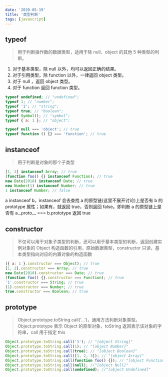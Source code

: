 ```yaml
---
date: '2020-05-19'
title: '类型判断'
tags: [javascript]
---
```


## typeof

> 用于判断操作数的数据类型，适用于除 null、object 的其他 5 种类型的判断。

1. 对于基本类型，除 null 以外，均可以返回正确的结果。
2. 对于引用类型，除 function 以外，一律返回 object 类型。
3. 对于 null ，返回 object 类型。
4. 对于 function 返回 function 类型。

```javascript
typeof undefined; // "undefined";
typeof 1; // "number";
typeof '1'; // "string";
typeof true; // "boolean";
typeof Symbol(); // "symbol";
typeof { a: 1 }; // "object";

typeof null === 'object'; // true
typeof function () {} === 'function'; // true
```

## instanceof

> 用于判断是对象的那个子类型

```javascript
[1, 2] instanceof Array; // true
(function foo() {} instanceof Function); // true
new Date(2018) instanceof Date; // true
new Number(1) instanceof Number; // true
1 instanceof Number; // false
```

a instanceof b，instanceof 会去查找 a 的原型链(这里不展开讨论)上是否有 b 的 prototype 属性；如果有，就返回 true，否则返回 false。即判断 a 的原型链上是否有 a.\_proto\_\_ === b.prototype 返回 true

## constructor

> 不仅可以用于对象子类型的判断，还可以用于基本类型的判断，返回创建实例对象的 Object 构造函数的引用，原始数据类型，constructor 只读，基本类型指向对应的内置对象的构造函数

```javascript
({ a: 1 }.constructor === Object); // true
[1, 2].constructor === Array; // true
new Date(2018).constructor === Date; // true
(function foo() {}.constructor === Function); // true
'1'.constructor === String; // true
(1).constructor === Number; // true
true.constructor === Boolean; // true
```

## prototype

> Object.prototype.toString.call('...')，通用方法判断对象类型。 Object.prototype 表示 Object 的原型对象，toString 返回表示该对象的字符串，call 用于指定 this

```javascript
Object.prototype.toString.call('1'); // "[object String]"
Object.prototype.toString.call(1); // "[object Number]"
Object.prototype.toString.call(true); // "[object Boolean]"
Object.prototype.toString.call([1, 2, 3]); // "[object Array]"
Object.prototype.toString.call(function foo() {}); // "[object Function]"
Object.prototype.toString.call(null); //"[object Null]"
Object.prototype.toString.call(undefined); //"[object Undefined]"
```
